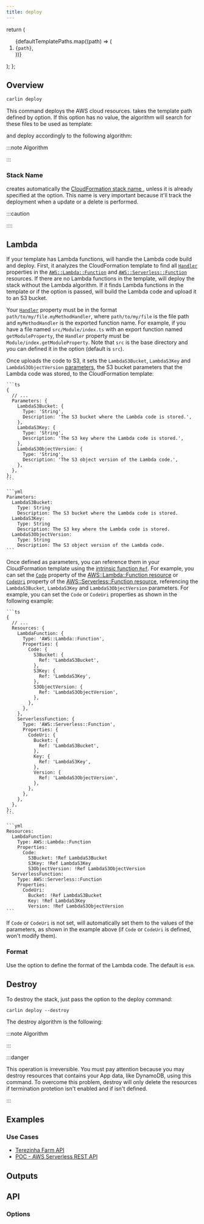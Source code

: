 ```yaml
---
title: deploy
---
```





  return (
    <ol>
      {defaultTemplatePaths.map((path) => (
        <li key={path}>
          <code>{path}</code>,
        </li>
      ))}
    </ol>
  );
};

## Overview

```bash
carlin deploy
```

This command deploys the AWS cloud resources. <Carlin /> takes the template path defined by <OptionAliasesInline options={deployCommandOptions} option="template-path" to="/docs/carlin/commands/deploy#options" /> option. If this option has no value, the algorithm will search for these files to be used as template:

<DefaultTemplatePaths />

and deploy accordingly to the following algorithm:

:::note Algorithm

<Algorithm algorithm={deployComment} />

:::

### Stack Name

<Carlin /> creates automatically the <a href="https://docs.aws.amazon.com/AWSCloudFormation/latest/UserGuide/cfn-using-console-create-stack-parameters.html">
  CloudFormation stack name
</a>, unless it is already specified at the <OptionAliasesInline
  options={deployCommandOptions}
  option="stack-name"
  to="/docs/carlin/commands/deploy#options"
/> option. This name is very important because it'll track the deployment when a
update or a delete is performed.

:::caution

<InnerHTML html={stackNameWarningComment} />

::::

<InnerHTML html={stackNameComment} />

## Lambda

If your template has Lambda functions, <Carlin /> will handle the Lambda code build and deploy. First, it analyzes the CloudFormation template to find all [`Handler`](https://docs.aws.amazon.com/AWSCloudFormation/latest/UserGuide/aws-resource-lambda-function.html#cfn-lambda-function-handler) properties in the [`AWS::Lambda::Function`](https://docs.aws.amazon.com/AWSCloudFormation/latest/UserGuide/aws-resource-lambda-function.html) and [`AWS::Serverless::Function`](https://docs.aws.amazon.com/serverless-application-model/latest/developerguide/sam-resource-function.html) resources. If there are no Lambda functions in the template, <Carlin /> will deploy the stack without the Lambda algorithm. If it finds Lambda functions in the template or if the <OptionAliasesInline options={deployCommandOptions} option="lambda-entry-points" to="/docs/carlin/commands/deploy#options" /> option is passed, <Carlin /> will build the Lambda code and upload it to an S3 bucket.

Your [`Handler`](https://docs.aws.amazon.com/AWSCloudFormation/latest/UserGuide/aws-resource-lambda-function.html#cfn-lambda-function-handler) property must be in the format `path/to/my/file.myMethodHandler`, where `path/to/my/file` is the file path and `myMethodHandler` is the exported function name. For example, if you have a file named `src/Module/index.ts` with an export function named `getModuleProperty`, the `Handler` property must be `Module/index.getModuleProperty`. Note that `src` is the base directory and you can defined it in the <OptionAliasesInline options={deployCommandOptions} option="lambda-entry-points-base-dir" to="/docs/carlin/commands/deploy#options" /> option (default is `src`).

Once <Carlin /> uploads the code to S3, it sets the `LambdaS3Bucket`, `LambdaS3Key` and `LambdaS3ObjectVersion` [parameters](https://docs.aws.amazon.com/AWSCloudFormation/latest/UserGuide/parameters-section-structure.html), the S3 bucket parameters that the Lambda code was stored, to the CloudFormation template:

<Tabs groupId="cfnTemplate">
  <TabItem value="ts" label="TypeScript" default>

    ```ts
    {
      // ...
      Parameters: {
        LambdaS3Bucket: {
          Type: 'String',
          Description: 'The S3 bucket where the Lambda code is stored.',
        },
        LambdaS3Key: {
          Type: 'String',
          Description: 'The S3 key where the Lambda code is stored.',
        },
        LambdaS3ObjectVersion: {
          Type: 'String',
          Description: 'The S3 object version of the Lambda code.',
        },
      },
    };
    ```

  </TabItem>

  <TabItem value="yaml" label="Yaml">
    
    ```yml
    Parameters:
      LambdaS3Bucket:
        Type: String
        Description: The S3 bucket where the Lambda code is stored.
      LambdaS3Key:
        Type: String
        Description: The S3 key where the Lambda code is stored.
      LambdaS3ObjectVersion:
        Type: String
        Description: The S3 object version of the Lambda code. 
    ```
    
  </TabItem>
</Tabs>

Once defined as parameters, you can reference them in your CloudFormation template using the [intrinsic function `Ref`](https://docs.aws.amazon.com/AWSCloudFormation/latest/UserGuide/intrinsic-function-reference-ref.html). For example, you can set the [`Code`](https://docs.aws.amazon.com/AWSCloudFormation/latest/UserGuide/aws-properties-lambda-function-code.html)
property of the [AWS::Lambda::Function resource](https://docs.aws.amazon.com/AWSCloudFormation/latest/UserGuide/aws-resource-lambda-function.html)
or [`CodeUri`](https://docs.aws.amazon.com/serverless-application-model/latest/developerguide/sam-property-function-functioncode.html) property
of the [AWS::Serverless::Function resource](https://docs.aws.amazon.com/serverless-application-model/latest/developerguide/sam-resource-function.html), referencing the `LambdaS3Bucket`, `LambdaS3Key` and `LambdaS3ObjectVersion` parameters. For example, you can set the `Code` or `CodeUri` properties as shown in the following example:

<Tabs groupId="cfnTemplate">
  <TabItem value="ts" label="TypeScript" default>

    ```ts
    {
      // ...
      Resources: {
        LambdaFunction: {
          Type: 'AWS::Lambda::Function',
          Properties: {
            Code: {
              S3Bucket: {
                Ref: 'LambdaS3Bucket',
              },
              S3Key: {
                Ref: 'LambdaS3Key',
              },
              S3ObjectVersion: {
                Ref: 'LambdaS3ObjectVersion',
              },
            },
          },
        },
        ServerlessFunction: {
          Type: 'AWS::Serverless::Function',
          Properties: {
            CodeUri: {
              Bucket: {
                Ref: 'LambdaS3Bucket',
              },
              Key: {
                Ref: 'LambdaS3Key',
              },
              Version: {
                Ref: 'LambdaS3ObjectVersion',
              },
            },
          },
        },
      },
    };
    ```

  </TabItem>

  <TabItem value="yaml" label="Yaml">

    ```yml
    Resources:
      LambdaFunction:
        Type: AWS::Lambda::Function
        Properties:
          Code:
            S3Bucket: !Ref LambdaS3Bucket
            S3Key: !Ref LambdaS3Key
            S3ObjectVersion: !Ref LambdaS3ObjectVersion
      ServerlessFunction:
        Type: AWS::Serverless::Function
        Properties:
          CodeUri:
            Bucket: !Ref LambdaS3Bucket
            Key: !Ref LambdaS3Key
            Version: !Ref LambdaS3ObjectVersion
    ```

  </TabItem>

</Tabs>

If `Code` or `CodeUri` is not set, <Carlin /> will automatically set them to the values of the parameters, as shown in the example above (if `Code` or `CodeUri` is defined, <Carlin /> won't modify them).

### Format

<InnerHTML html={buildLambdaCodeComment} />

Use the <OptionAliasesInline options={deployCommandOptions} option="lambda-format" to="/docs/carlin/commands/deploy#options" /> option to define the format of the Lambda code. The default is `esm`.

## Destroy

To destroy the stack, just pass the option <OptionAliasesInline options={deployCommandOptions} option="destroy" to="/docs/carlin/commands/deploy#options" /> to the deploy command:

```
carlin deploy --destroy
```

The destroy algorithm is the following:

:::note Algorithm

<Algorithm algorithm={destroyComment} />

:::

:::danger

This operation is irreversible. You must pay attention because you may destroy resources that contains your App data, like DynamoDB, using this command.
To overcome this problem, destroy will only delete the resources if termination protetion isn't enabled and if <OptionAliasesInline options={cliOptions} option="environment" to="/docs/carlin/configuration#global-options" /> isn't defined.

:::

## Examples

<Examples examples={deployCommandExamples} />

### Use Cases

- [Terezinha Farm API](https://github.com/ttoss/ttoss/tree/main/terezinha-farm/api)
- [POC - AWS Serverless REST API](https://github.com/ttoss/poc-aws-serverless-rest-api/tree/112df23a823294a8b29d0c70f1d0127373759ef1)

## Outputs

<InnerHTML html={cloudFormationOutputsComment} />

## API

### Options

<OptionsTable options={deployCommandOptions} />
